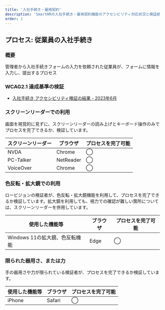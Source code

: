 ```yaml
---
title: '入社手続き・雇用契約'
description: 'SmartHRの入社手続き・雇用契約機能のアクセシビリティ対応状況と検証結果を掲載しています。'
order: 1
---
```


## プロセス: 従業員の入社手続き
### 概要
管理者から入社手続きフォームの入力を依頼された従業員が、フォームに情報を入力し、提出するプロセス

### WCAG2.1 達成基準の検証
* [入社手続き アクセシビリティ検証の結果 - 2023年6月](./202306.mdx)

### スクリーンリーダーでの利用
画面を視覚的に見ずに、スクリーンリーダーの読み上げとキーボード操作のみでプロセスを完了できるか、検証しています。

<Table>
  <thead>
    <tr>
      <Th>スクリーンリーダー</Th>
      <Th>ブラウザ</Th>
      <Th>プロセスを完了可能</Th>
    </tr>
  </thead>
  <tbody>
    <tr>
      <td>
        NVDA
      </td>
      <td>
        Chrome
      </td>
      <td>
        ◯
      </td>
    </tr>
    <tr>
      <td>
        PC-Talker
      </td>
      <td>
        NetReader
      </td>
      <td>
        ◯
      </td>
    </tr>
    <tr>
      <td>
        VoiceOver
      </td>
      <td>
        Chrome
      </td>
      <td>
        ◯
      </td>
    </tr>
  </tbody>
</Table>

### 色反転・拡大鏡での利用
ロービジョンの検証者が、色反転・拡大鏡機能を利用して、プロセスを完了できるか検証しています。拡大鏡を利用しても、視力での確認が難しい箇所については、スクリーンリーダーを併用しています。

<Table>
  <thead>
    <tr>
      <Th>使用した機能等</Th>
      <Th>ブラウザ</Th>
      <Th>プロセスを完了可能</Th>
    </tr>
  </thead>
  <tbody>
    <tr>
      <td>
        Windows 11の拡大鏡、色反転機能
      </td>
      <td>
        Edge
      </td>
      <td>
        ◯
      </td>
    </tr>
  </tbody>
</Table>

### 限られた器用さ、または力
手の器用さや力が限られている検証者が、プロセスを完了できるか検証しています。

<Table>
  <thead>
    <tr>
      <Th>使用した機能等</Th>
      <Th>ブラウザ</Th>
      <Th>プロセスを完了可能</Th>
    </tr>
  </thead>
  <tbody>
    <tr>
      <td>
        iPhone 
      </td>
      <td>
        Safari
      </td>
      <td>
        ◯
      </td>
    </tr>
  </tbody>
</Table>
